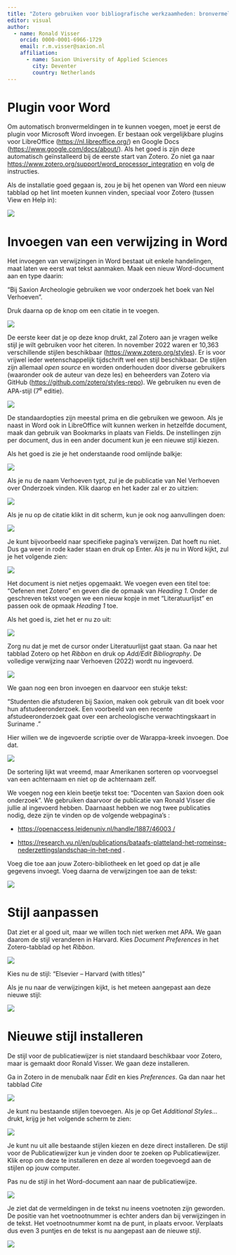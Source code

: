 ```yaml
---
title: "Zotero gebruiken voor bibliografische werkzaamheden: bronvermeldingen en literatuurlijst"
editor: visual
author:
  - name: Ronald Visser
    orcid: 0000-0001-6966-1729
    email: r.m.visser@saxion.nl
    affiliation: 
      - name: Saxion University of Applied Sciences
        city: Deventer
        country: Netherlands
---
```


# Plugin voor Word

Om automatisch bronvermeldingen in te kunnen voegen, moet je eerst de plugin voor Microsoft Word invoegen. Er bestaan ook vergelijkbare plugins voor LibreOffice (<https://nl.libreoffice.org/>) en Google Docs (<https://www.google.com/docs/about/>). Als het goed is zijn deze automatisch geïnstalleerd bij de eerste start van Zotero. Zo niet ga naar <https://www.zotero.org/support/word_processor_integration> en volg de instructies.

Als de installatie goed gegaan is, zou je bij het openen van Word een nieuw tabblad op het lint moeten kunnen vinden, speciaal voor Zotero (tussen View en Help in):

![](images/Word_Zotero_1.png)

# Invoegen van een verwijzing in Word

Het invoegen van verwijzingen in Word bestaat uit enkele handelingen, maat laten we eerst wat tekst aanmaken. Maak een nieuw Word-document aan en type daarin:

"Bij Saxion Archeologie gebruiken we voor onderzoek het boek van Nel Verhoeven".

Druk daarna op de knop om een citatie in te voegen.

![](images/Word_Zotero_add_1.png)

De eerste keer dat je op deze knop drukt, zal Zotero aan je vragen welke stijl je wilt gebruiken voor het citeren. In november 2022 waren er 10,363 verschillende stijlen beschikbaar (<https://www.zotero.org/styles>). Er is voor vrijwel ieder wetenschappelijk tijdschrift wel een stijl beschikbaar. De stijlen zijn allemaal *open source* en worden onderhouden door diverse gebruikers (waaronder ook de auteur van deze les) en beheerders van Zotero via GitHub (<https://github.com/zotero/styles-repo>). We gebruiken nu even de APA-stijl (7^e^ editie).

![](images/Word_Zotero_add_2.png)

De standaardopties zijn meestal prima en die gebruiken we gewoon. Als je naast in Word ook in LibreOffice wilt kunnen werken in hetzelfde document, maak dan gebruik van Bookmarks in plaats van Fields. De instellingen zijn per document, dus in een ander document kun je een nieuwe stijl kiezen.

Als het goed is zie je het onderstaande rood omlijnde balkje:

![](images/Word_Zotero_add_3.png)

Als je nu de naam Verhoeven typt, zul je de publicatie van Nel Verhoeven over Onderzoek vinden. Klik daarop en het kader zal er zo uitzien:

![](images/Word_Zotero_add_4.png)

Als je nu op de citatie klikt in dit scherm, kun je ook nog aanvullingen doen:

![](images/Word_Zotero_add_5.png)

Je kunt bijvoorbeeld naar specifieke pagina's verwijzen. Dat hoeft nu niet. Dus ga weer in rode kader staan en druk op Enter. Als je nu in Word kijkt, zul je het volgende zien:

![](images/Word_Zotero_add_6.png)

Het document is niet netjes opgemaakt. We voegen even een titel toe: "Oefenen met Zotero" en geven die de opmaak van *Heading 1*. Onder de geschreven tekst voegen we een nieuw kopje in met "Literatuurlijst" en passen ook de opmaak *Heading 1* toe.

Als het goed is, ziet het er nu zo uit:

![](images/Word_Zotero_add_7.png)

Zorg nu dat je met de cursor onder Literatuurlijst gaat staan. Ga naar het tabblad Zotero op het *Ribbon* en druk op *Add/Edit Bibliography*. De volledige verwijzing naar Verhoeven (2022) wordt nu ingevoerd.

![](images/Word_Zotero_add_8.png)

We gaan nog een bron invoegen en daarvoor een stukje tekst:

"Studenten die afstuderen bij Saxion, maken ook gebruik van dit boek voor hun afstudeeronderzoek. Een voorbeeld van een recente afstudeeronderzoek gaat over een archeologische verwachtingskaart in Suriname ."

Hier willen we de ingevoerde scriptie over de Warappa-kreek invoegen. Doe dat.

![](images/Word_Zotero_add_9.png)

De sortering lijkt wat vreemd, maar Amerikanen sorteren op voorvoegsel van een achternaam en niet op de achternaam zelf.

We voegen nog een klein beetje tekst toe: "Docenten van Saxion doen ook onderzoek". We gebruiken daarvoor de publicatie van Ronald Visser die jullie al ingevoerd hebben. Daarnaast hebben we nog twee publicaties nodig, deze zijn te vinden op de volgende webpagina's :

-   [https://openaccess.leidenuniv.nl/handle/1887/46003 /](https://openaccess.leidenuniv.nl/handle/1887/46003%20/)

-   <https://research.vu.nl/en/publications/bataafs-platteland-het-romeinse-nederzettingslandschap-in-het-ned> .

Voeg die toe aan jouw Zotero-bibliotheek en let goed op dat je alle gegevens invoegt. Voeg daarna de verwijzingen toe aan de tekst:

![](images/Word_Zotero_add_10.png)

# Stijl aanpassen

Dat ziet er al goed uit, maar we willen toch niet werken met APA. We gaan daarom de stijl veranderen in Harvard. Kies *Document Preferences* in het Zotero-tabblad op het *Ribbon*.

![](images/Word_Zotero_style_1.png)

Kies nu de stijl: "Elsevier -- Harvard (with titles)"

Als je nu naar de verwijzingen kijkt, is het meteen aangepast aan deze nieuwe stijl:

![](images/Word_Zotero_style_2.png)

# Nieuwe stijl installeren

De stijl voor de publicatiewijzer is niet standaard beschikbaar voor Zotero, maar is gemaakt door Ronald Visser. We gaan deze installeren.

Ga in Zotero in de menubalk naar *Edit* en kies *Preferences*. Ga dan naar het tabblad *Cite*

![](images/Zotero_add_style_1.png)

Je kunt nu bestaande stijlen toevoegen. Als je op Get *Additional Styles...* drukt, krijg je het volgende scherm te zien:

![](images/Zotero_add_style_2.png)

Je kunt nu uit alle bestaande stijlen kiezen en deze direct installeren. De stijl voor de Publicatiewijzer kun je vinden door te zoeken op Publicatiewijzer. Klik erop om deze te installeren en deze al worden toegevoegd aan de stijlen op jouw computer.

Pas nu de stijl in het Word-document aan naar de publicatiewijze.

![](images/Zotero_add_style_3.png)

Je ziet dat de vermeldingen in de tekst nu ineens voetnoten zijn geworden. De positie van het voetnootnummer is echter anders dan bij verwijzingen in de tekst. Het voetnootnummer komt na de punt, in plaats ervoor. Verplaats dus even 3 puntjes en de tekst is nu aangepast aan de nieuwe stijl.

![](images/Zotero_add_style_4.png)
